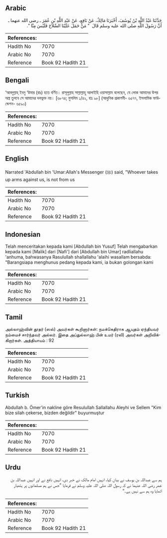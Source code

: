 ## Arabic


<div dir="rtl" lang="ar" style={{fontSize:'larger',backgroundColor:'#f8f9fa',padding:20}}>
حَدَّثَنَا عَبْدُ اللَّهِ بْنُ يُوسُفَ، أَخْبَرَنَا مَالِكٌ، عَنْ نَافِعٍ، عَنْ عَبْدِ اللَّهِ بْنِ عُمَرَ ـ رضى الله عنهما ـ أَنَّ رَسُولَ اللَّهِ صلى الله عليه وسلم قَالَ ‏ "‏ مَنْ حَمَلَ عَلَيْنَا السِّلاَحَ فَلَيْسَ مِنَّا ‏"‏‏.‏
</div>
<div style={{backgroundColor:'#f8f9fa',padding:20, marginBottom: 10}}><table> <thead> <tr> <th>References:</th> <th></th> </tr> </thead> <tbody><tr><td>Hadith No</td><td>7070</td></tr><tr><td>Arabic No</td><td>7070</td></tr><tr><td>Reference</td><td>Book 92 Hadith 21</td></tr></tbody></table></div>

## Bengali


<div dir="ltr" lang="bn" style={{fontSize:'larger',backgroundColor:'#f8f9fa',padding:20}}>
‘আবদুল্লাহ্ ইবনু ‘উমার (রাঃ) হতে বর্ণিত। রাসূলুল্লাহ সাল্লাল্লাহু আলাইহি ওয়াসাল্লাম বলেছেন, যে লোক আমাদের উপর অস্ত্র তুলবে সে আমাদের দলভুক্ত নয়। [৬৮৭৪; মুসলিম ১/৪২, হাঃ ৯৮] (আধুনিক প্রকাশনী- ৬৫৭৭, ইসলামিক ফাউন্ডেশন- ৬৫৯০)
</div>
<div style={{backgroundColor:'#f8f9fa',padding:20, marginBottom: 10}}><table> <thead> <tr> <th>References:</th> <th></th> </tr> </thead> <tbody><tr><td>Hadith No</td><td>7070</td></tr><tr><td>Arabic No</td><td>7070</td></tr><tr><td>Reference</td><td>Book 92 Hadith 21</td></tr></tbody></table></div>

## English


<div dir="ltr" lang="en" style={{fontSize:'larger',backgroundColor:'#f8f9fa',padding:20}}>
Narrated 'Abdullah bin 'Umar:Allah's Messenger (ﷺ) said, "Whoever takes up arms against us, is not from us
</div>
<div style={{backgroundColor:'#f8f9fa',padding:20, marginBottom: 10}}><table> <thead> <tr> <th>References:</th> <th></th> </tr> </thead> <tbody><tr><td>Hadith No</td><td>7070</td></tr><tr><td>Arabic No</td><td>7070</td></tr><tr><td>Reference</td><td>Book 92 Hadith 21</td></tr></tbody></table></div>

## Indonesian


<div dir="ltr" lang="id" style={{fontSize:'larger',backgroundColor:'#f8f9fa',padding:20}}>
Telah menceritakan kepada kami [Abdullah bin Yusuf] Telah mengabarkan kepada kami [Malik] dari [Nafi'] dari [Abdullah bin Umar] radliallahu 'anhuma, bahwasanya Rasulullah shallallahu 'alaihi wasallam bersabda: "Barangsiapa menghunus pedang kepada kami, ia bukan golongan kami
</div>
<div style={{backgroundColor:'#f8f9fa',padding:20, marginBottom: 10}}><table> <thead> <tr> <th>References:</th> <th></th> </tr> </thead> <tbody><tr><td>Hadith No</td><td>7070</td></tr><tr><td>Arabic No</td><td>7070</td></tr><tr><td>Reference</td><td>Book 92 Hadith 21</td></tr></tbody></table></div>

## Tamil


<div dir="ltr" lang="ta" style={{fontSize:'larger',backgroundColor:'#f8f9fa',padding:20}}>
அல்லாஹ்வின் தூதர் (ஸல்) அவர்கள் கூறினார்கள்: நமக்கெதிராக ஆயுதம் ஏந்தியவர் நம்மைச் சார்ந்தவர் அல்லர். இதை அப்துல்லாஹ் பின் உமர் (ரலி) அவர்கள் அறிவிக்கிறார்கள். அத்தியாயம் : 92
</div>
<div style={{backgroundColor:'#f8f9fa',padding:20, marginBottom: 10}}><table> <thead> <tr> <th>References:</th> <th></th> </tr> </thead> <tbody><tr><td>Hadith No</td><td>7070</td></tr><tr><td>Arabic No</td><td>7070</td></tr><tr><td>Reference</td><td>Book 92 Hadith 21</td></tr></tbody></table></div>

## Turkish


<div dir="ltr" lang="tr" style={{fontSize:'larger',backgroundColor:'#f8f9fa',padding:20}}>
Abdullah b. Ömer'in nakline göre Resulullah Sallallahu Aleyhi ve Sellem "Kim bize silah çekerse, bizden değildir" buyurmuştur
</div>
<div style={{backgroundColor:'#f8f9fa',padding:20, marginBottom: 10}}><table> <thead> <tr> <th>References:</th> <th></th> </tr> </thead> <tbody><tr><td>Hadith No</td><td>7070</td></tr><tr><td>Arabic No</td><td>7070</td></tr><tr><td>Reference</td><td>Book 92 Hadith 21</td></tr></tbody></table></div>

## Urdu


<div dir="rtl" lang="ur" style={{fontSize:'larger',backgroundColor:'#f8f9fa',padding:20}}>
ہم سے عبداللہ بن یوسف نے بیان کیا، انہیں امام مالک نے خبر دی، انہیں نافع نے اور انہیں عبداللہ بن عمر رضی اللہ عنہما نے کہ رسول اللہ صلی اللہ علیہ وسلم نے فرمایا ”جس نے ہم مسلمانوں پر ہتھیار اٹھایا وہ ہم سے نہیں ہے۔“
</div>
<div style={{backgroundColor:'#f8f9fa',padding:20, marginBottom: 10}}><table> <thead> <tr> <th>References:</th> <th></th> </tr> </thead> <tbody><tr><td>Hadith No</td><td>7070</td></tr><tr><td>Arabic No</td><td>7070</td></tr><tr><td>Reference</td><td>Book 92 Hadith 21</td></tr></tbody></table></div>